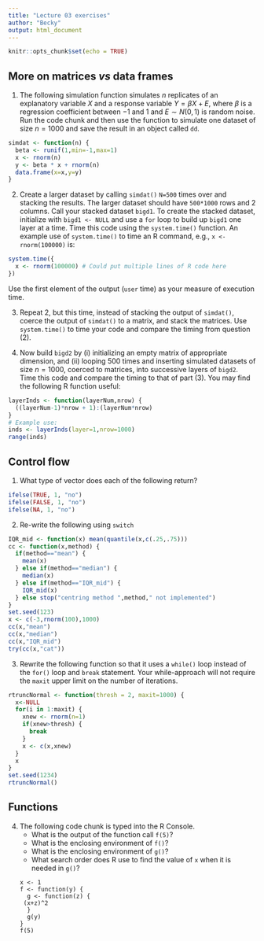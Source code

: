 ```yaml
---
title: "Lecture 03 exercises"
author: "Becky"
output: html_document
---
```


```r
knitr::opts_chunk$set(echo = TRUE)
```

## More on matrices *vs* data frames



1. The following simulation function 
simulates $n$ replicates of
an explanatory variable $X$ and a
response variable $Y = \beta X + E$, where $\beta$
is a regression coefficient between $-1$ and $1$
and $E\sim N(0,1)$ is random noise. Run the
code chunk and then use the function to simulate 
one dataset of size $n=1000$ and save the 
result in an object called `dd`.

```r
simdat <- function(n) {
  beta <- runif(1,min=-1,max=1)
  x <- rnorm(n)
  y <- beta * x + rnorm(n)
  data.frame(x=x,y=y)
}
```


2. Create a larger dataset by calling `simdat()`
`N=500` times over and stacking the results. 
The larger dataset should have `500*1000` rows and
2 columns.
Call your stacked dataset `bigd1`. 
To create the stacked dataset, 
initialize with `bigd1 <- NULL` and use 
a `for` loop to build up `bigd1` one layer 
at a time. Time this code using the `system.time()` function.
An example use of `system.time()` to time an R 
command, e.g., `x <- rnorm(100000)` is:
```r
system.time({
  x <- rnorm(100000) # Could put multiple lines of R code here
})
```
Use the first element of the output (`user` time) as 
your measure of execution time.

3. Repeat 2, but this time, instead of stacking
the output of `simdat()`, coerce the output
of `simdat()` to a matrix, and stack the 
matrices. Use `system.time()` to time your code
and compare the timing from question (2).

4. Now build `bigd2` by (i) initializing an empty
matrix of appropriate dimension, and (ii) looping 500 times
and inserting simulated datasets of size $n=1000$, coerced to matrices, into successive layers of `bigd2`.
Time this code and compare the timing to that of 
part (3). You may find the following R function
useful:
```r
layerInds <- function(layerNum,nrow) {
  ((layerNum-1)*nrow + 1):(layerNum*nrow) 
}
# Example use:
inds <- layerInds(layer=1,nrow=1000)
range(inds)
```


## Control flow

1. What type of vector does each of the following return?

```r
ifelse(TRUE, 1, "no")
ifelse(FALSE, 1, "no")
ifelse(NA, 1, "no")
```

2. Re-write the following using `switch`

```r
IQR_mid <- function(x) mean(quantile(x,c(.25,.75)))
cc <- function(x,method) {
  if(method=="mean") {
    mean(x)
  } else if(method=="median") {
    median(x)
  } else if(method=="IQR_mid") {
    IQR_mid(x)
  } else stop("centring method ",method," not implemented")
}
set.seed(123)
x <- c(-3,rnorm(100),1000)
cc(x,"mean")
cc(x,"median")
cc(x,"IQR_mid")
try(cc(x,"cat"))
```

3. Rewrite the following function so that 
it uses a `while()` loop instead of the 
`for()` loop and `break` statement. Your while-approach
will not require the `maxit` upper limit on the 
number of iterations.
```r
rtruncNormal <- function(thresh = 2, maxit=1000) {
  x<-NULL
  for(i in 1:maxit) {
    xnew <- rnorm(n=1)
    if(xnew>thresh) {
      break
    }
    x <- c(x,xnew)
  }
  x
}
set.seed(1234)
rtruncNormal()
```


## Functions

4. The following code chunk is typed into the R Console.
    - What is the output of the function call `f(5)`?
    - What is the enclosing environment of `f()`?
    - What is the enclosing environment of `g()`?
    - What search order does R use to find the 
    value of `x` when it is needed in `g()`?
```
x <- 1
f <- function(y) {
  g <- function(z) {
    (x+z)^2
  }
  g(y)
}
f(5)
```


